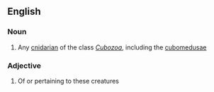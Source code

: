 ==English==

===Noun===
{{en-noun}}

# Any [[cnidarian]] of the class ''[[Cubozoa]]'', including the [[cubomedusa]]e

===Adjective===
{{en-adj|-}}

# Of or pertaining to these creatures